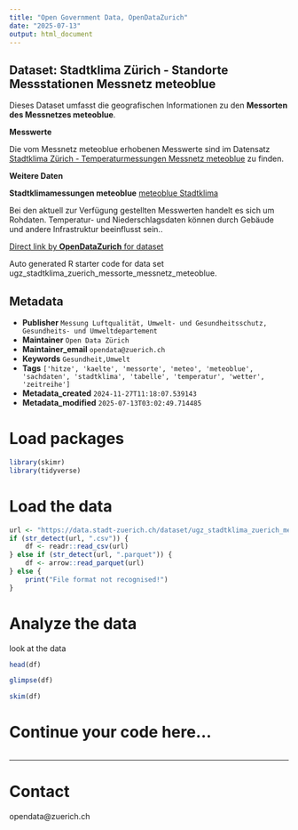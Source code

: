 ```yaml
---
title: "Open Government Data, OpenDataZurich"
date: "2025-07-13"
output: html_document
---
```


## Dataset: Stadtklima Zürich - Standorte Messstationen Messnetz meteoblue


Dieses Dataset umfasst die geografischen Informationen zu den **Messorten des Messnetzes meteoblue**.


**Messwerte**


Die vom Messnetz meteoblue erhobenen Messwerte sind im Datensatz [Stadtklima Zürich - Temperaturmessungen Messnetz meteoblue](https://data.stadt-zuerich.ch/dataset/ugz_stadtklima_zuerich_temperaturmessungen_messnetz_meteoblue) zu finden.


[]()

**Weitere Daten**

**Stadtklimamessungen meteoblue**
[meteoblue Stadtklima](https://www.meteoblue.com/de/products/cityclimate/zurich)

Bei den aktuell zur Verfügung gestellten Messwerten handelt es sich um Rohdaten. Temperatur- und Niederschlagsdaten können durch Gebäude und andere Infrastruktur beeinflusst sein..


[]()



[Direct link by **OpenDataZurich** for dataset](https://data.stadt-zuerich.ch/dataset/ugz_stadtklima_zuerich_messorte_messnetz_meteoblue)

Auto generated R starter code for data set ugz_stadtklima_zuerich_messorte_messnetz_meteoblue.

## Metadata

- **Publisher** `Messung Luftqualität, Umwelt- und Gesundheitsschutz, Gesundheits- und Umweltdepartement`
- **Maintainer** `Open Data Zürich`
- **Maintainer_email** `opendata@zuerich.ch`
- **Keywords** `Ge­sund­heit,Umwelt`
- **Tags** `['hitze', 'kaelte', 'messorte', 'meteo', 'meteoblue', 'sachdaten', 'stadtklima', 'tabelle', 'temperatur', 'wetter', 'zeitreihe']`
- **Metadata_created** `2024-11-27T11:18:07.539143`
- **Metadata_modified** `2025-07-13T03:02:49.714485`


# Load packages

```r
library(skimr)
library(tidyverse)
```

# Load the data

```r
url <- "https://data.stadt-zuerich.ch/dataset/ugz_stadtklima_zuerich_messorte_messnetz_meteoblue/download/ugz_stadtklima_zuerich_messorte_messnetz_meteoblue.csv"
if (str_detect(url, ".csv")) {
    df <- readr::read_csv(url)
} else if (str_detect(url, ".parquet")) {
    df <- arrow::read_parquet(url)
} else {
    print("File format not recognised!")
}
```

# Analyze the data

look at the data
```r
head(df)
```

```r
glimpse(df)
```

```r
skim(df)
```

# Continue your code here...

```r

```

------------------------------------------------------------------------

# Contact

opendata@zuerich.ch
